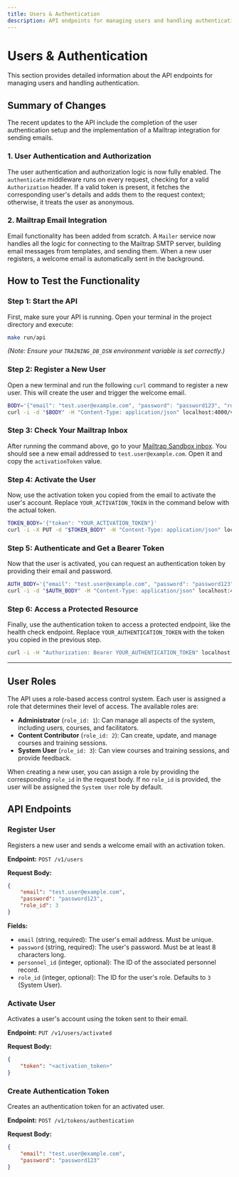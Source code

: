```yaml
---
title: Users & Authentication
description: API endpoints for managing users and handling authentication.
---
```


# Users & Authentication

This section provides detailed information about the API endpoints for managing users and handling authentication.

## Summary of Changes

The recent updates to the API include the completion of the user authentication setup and the implementation of a Mailtrap integration for sending emails.

### 1. User Authentication and Authorization

The user authentication and authorization logic is now fully enabled. The `authenticate` middleware runs on every request, checking for a valid `Authorization` header. If a valid token is present, it fetches the corresponding user's details and adds them to the request context; otherwise, it treats the user as anonymous.

### 2. Mailtrap Email Integration

Email functionality has been added from scratch. A `Mailer` service now handles all the logic for connecting to the Mailtrap SMTP server, building email messages from templates, and sending them. When a new user registers, a welcome email is automatically sent in the background.

## How to Test the Functionality

### Step 1: Start the API

First, make sure your API is running. Open your terminal in the project directory and execute:

```bash
make run/api
```

*(Note: Ensure your `TRAINING_DB_DSN` environment variable is set correctly.)*

### Step 2: Register a New User

Open a new terminal and run the following `curl` command to register a new user. This will create the user and trigger the welcome email.

```bash
BODY='{"email": "test.user@example.com", "password": "password123", "role_id": 3}'
curl -i -d "$BODY" -H "Content-Type: application/json" localhost:4000/v1/users
```

### Step 3: Check Your Mailtrap Inbox

After running the command above, go to your [Mailtrap Sandbox inbox](https://mailtrap.io/inboxes). You should see a new email addressed to `test.user@example.com`. Open it and copy the `activationToken` value.

### Step 4: Activate the User

Now, use the activation token you copied from the email to activate the user's account. Replace `YOUR_ACTIVATION_TOKEN` in the command below with the actual token.

```bash
TOKEN_BODY='{"token": "YOUR_ACTIVATION_TOKEN"}'
curl -i -X PUT -d "$TOKEN_BODY" -H "Content-Type: application/json" localhost:4000/v1/users/activated
```

### Step 5: Authenticate and Get a Bearer Token

Now that the user is activated, you can request an authentication token by providing their email and password.

```bash
AUTH_BODY='{"email": "test.user@example.com", "password": "password123"}'
curl -i -d "$AUTH_BODY" -H "Content-Type: application/json" localhost:4000/v1/tokens/authentication
```

### Step 6: Access a Protected Resource

Finally, use the authentication token to access a protected endpoint, like the health check endpoint. Replace `YOUR_AUTHENTICATION_TOKEN` with the token you copied in the previous step.

```bash
curl -i -H "Authorization: Bearer YOUR_AUTHENTICATION_TOKEN" localhost:4000/v1/healthcheck
```

---

## User Roles

The API uses a role-based access control system. Each user is assigned a role that determines their level of access. The available roles are:

*   **Administrator** (`role_id: 1`): Can manage all aspects of the system, including users, courses, and facilitators.
*   **Content Contributor** (`role_id: 2`): Can create, update, and manage courses and training sessions.
*   **System User** (`role_id: 3`): Can view courses and training sessions, and provide feedback.

When creating a new user, you can assign a role by providing the corresponding `role_id` in the request body. If no `role_id` is provided, the user will be assigned the `System User` role by default.

## API Endpoints

### Register User

Registers a new user and sends a welcome email with an activation token.

**Endpoint:** `POST /v1/users`

**Request Body:**

```json
{
    "email": "test.user@example.com",
    "password": "password123",
    "role_id": 3
}
```

**Fields:**
- `email` (string, required): The user's email address. Must be unique.
- `password` (string, required): The user's password. Must be at least 8 characters long.
- `personnel_id` (integer, optional): The ID of the associated personnel record.
- `role_id` (integer, optional): The ID for the user's role. Defaults to `3` (System User).

### Activate User

Activates a user's account using the token sent to their email.

**Endpoint:** `PUT /v1/users/activated`

**Request Body:**

```json
{
    "token": "<activation_token>"
}
```

### Create Authentication Token

Creates an authentication token for an activated user.

**Endpoint:** `POST /v1/tokens/authentication`

**Request Body:**

```json
{
    "email": "test.user@example.com",
    "password": "password123"
}
